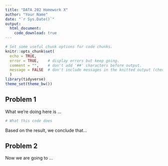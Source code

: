 ```yaml
---
title: "DATA 202 Homework X"
author: "Your Name"
date: "`r Sys.Date()`"
output:
  html_document:
    code_download: true
---
```


```r
# Set some useful chunk options for code chunks.
knitr::opts_chunk$set(
  echo = TRUE,
  error = TRUE,    # display errors but keep going.
  comment = "",    # don't add '##' characters before output.
  message = FALSE  # don't include messages in the knitted output (check them in RStudio)
  )
library(tidyverse)
theme_set(theme_bw())
```

## Problem 1

What we're doing here is ...

```r
# What this code does
```

Based on the result, we conclude that...

## Problem 2

Now we are going to ...

